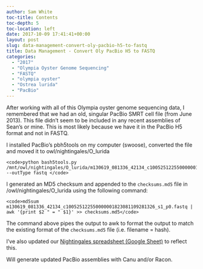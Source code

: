 ```yaml
---
author: Sam White
toc-title: Contents
toc-depth: 5
toc-location: left
date: 2017-10-09 17:41:41+00:00
layout: post
slug: data-management-convert-oly-pacbio-h5-to-fastq
title: Data Management - Convert Oly PacBio H5 to FASTQ
categories:
  - "2017"
  - "Olympia Oyster Genome Sequencing"
  - "FASTQ"
  - "olympia oyster"
  - "Ostrea lurida"
  - "PacBio"
---
```


After working with all of this Olympia oyster genome sequencing data, I remembered that we had an old, singular PacBio SMRT cell file (from June 2013). This file didn't seem to be included in any recent assemblies of Sean's or mine. This is most likely because we have it in the PacBio H5 format and not in FASTQ.

I installed PacBio's pbh5tools on my computer (swoose), converted the file and moved it to owl/nightingales/O_lurida


    
    <code>python bash5tools.py /mnt/owl/nightingales/O_lurida/m130619_081336_42134_c100525122550000001823081109281326_s1_p0.bas.h5 --outType fastq </code>



I generated an MD5 checksum and appended to the `checksums.md5` file in /owl/nightingales/O_lurida using the following command:


    
    <code>md5sum m130619_081336_42134_c100525122550000001823081109281326_s1_p0.fastq | awk '{print $2 " = " $1}' >> checksums.md5</code>



The command above pipes the output to awk to format the output to match the existing format of the `checksums.md5` file (i.e. filename = hash).

I've also updated our [Nightingales spreadsheet (Google Sheet)](https://docs.google.com/spreadsheets/d/1_XqIOPVHSBVGscnjzDSWUeRL7HUHXfaHxVzec-I-8Xk/edit?usp=sharing) to reflect this.

Will generate updated PacBio assemblies with Canu and/or Racon.
